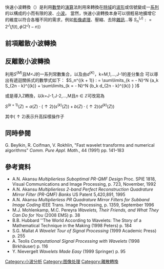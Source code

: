 快速小波轉換（{{lang-en|Fast wavelet transform}}）是利用[[數學|數學]]的[[演算|演算]]法則用來轉換在[[時域|時域]]的[[波形|波形]]或信號變成一[[序列|系列]]的以{{tsl|en|Orthogonal basis|正交基底}}構成的小而有限的波、[[小波分析|小波]]。
當然，快速小波轉換本身可以很輕易地擴增它的維度以符合各種不同的需求，例如[[图像处理|影像處理]]、壓縮、去除[[雜訊|雜訊]]…等
<math>S_n^{(J)} : = 2^J \left\langle {f(t),\phi (2^J t - n)} \right\rangle</math>

== 前項離散小波轉換 ==

== 反離散小波轉換 ==
利用<math>S^{(M)}</math>且M<J的一系列常數集合，以及由<math>d^{(K)}</math>，k=M,1,...,J-1的差分集合
可以導出有遞迴關係式的數學式如下：
<math>S_n^{(k + 1)} : = \sum\limits_{k =  - N}^N {a_k S_{2n - k}^{(k)}  + \sum\limits_{k =  - N}^N {b_k d_{2n - k}^{(k)} } } </math> 

或是導入Z轉換，以k=J-1,J-2,...,M且<math>n \in {\mathbb Z}</math>可改寫為

<math>S^{(k + 1)} (Z) = a(Z) \cdot ( \uparrow 2)(s^{(k)} (Z)) + b(Z) \cdot ( \uparrow 2)(d^{(k)} (Z))
</math>

其中<math>( \uparrow 2)</math>表示升高採樣操作子

== 同時參閱 ==
G. Beylkin, R. Coifman, V. Rokhlin, "Fast wavelet transforms and numerical algorithms"  ''Comm. Pure Appl. Math.'', 44 (1991) pp. 141–183

== 參考資料 ==
{{reflist}}

* A.N. Akansu ''Multiplierless Suboptimal PR-QMF Design'' Proc. SPIE 1818, Visual Communications and Image Processing, p. 723, November, 1992
* A.N. Akansu ''Multiplierless 2-band Perfect Reconstruction Quadrature Mirror Filter (PR-QMF) Banks'' US Patent 5,420,891, 1995
* A.N. Akansu ''Multiplierless PR Quadrature Mirror Filters for Subband Image Coding'' IEEE Trans. Image Processing, p. 1359, September 1996
* M.J. Mohlenkamp, M.C. Pereyra ''Wavelets, Their Friends, and What They Can Do for You'' (2008 EMS) p. 38
* B.B. Hubbard ''The World According to Wavelets: The Story of a Mathematical Technique in the Making (1998 Peters) p. 184
* S.G. Mallat ''A Wavelet Tour of Signal Processing'' (1999 Academic Press) p. 255
* A. Teolis ''Computational Signal Processing with Wavelets'' (1998 Birkhäuser) p. 116
* Y. Nievergelt ''Wavelets Made Easy'' (1999 Springer) p. 95
[[Category:小波分析|Category:小波分析]]
[[Category:图像处理|Category:图像处理]]
[[Category:離散轉換|Category:離散轉換]]